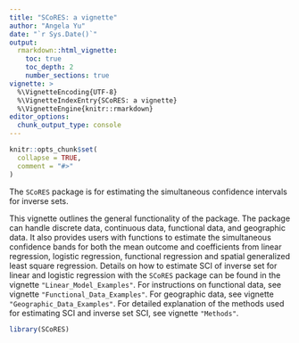 ```yaml
---
title: "SCoRES: a vignette"
author: "Angela Yu"
date: "`r Sys.Date()`"
output: 
  rmarkdown::html_vignette:
    toc: true
    toc_depth: 2
    number_sections: true
vignette: >
  %\VignetteEncoding{UTF-8}
  %\VignetteIndexEntry{SCoRES: a vignette}
  %\VignetteEngine{knitr::rmarkdown}
editor_options: 
  chunk_output_type: console
---
```


```r
knitr::opts_chunk$set(
  collapse = TRUE,
  comment = "#>"
)
```

The `SCoRES` package is for estimating the simultaneous confidence intervals for inverse sets.

This vignette outlines the general functionality of the package.
The package can handle discrete data, continuous data, functional data, and geographic data. It also provides users with functions to estimate the simultaneous confidence bands for both the mean outcome and coefficients from linear regression, logistic regression, functional regression and spatial generalized least square regression.
Details on how to estimate SCI of inverse set for linear and logistic regression with the `SCoRES` package can be found in the vignette `"Linear_Model_Examples"`. For instructions on functional data, see vignette `"Functional_Data_Examples"`. For geographic data, see vignette `"Geographic_Data_Examples"`. For detailed explanation of the methods used for estimating SCI and inverse set SCI, see vignette `"Methods"`.

```r
library(SCoRES)
```
